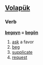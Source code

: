 ==[[Volapük]]==

===Verb===
'''[[begoyn]] = [[begön]]''' 

# [[ask]] a favor
# [[beg]]
# [[supplicate]]
# [[request]]